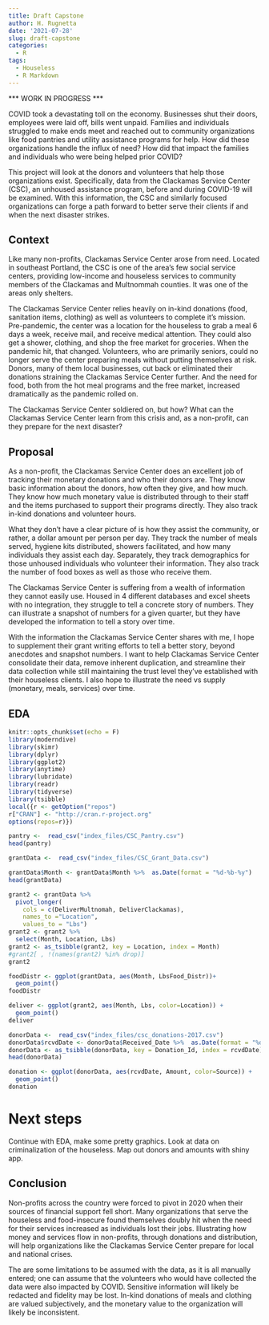 ```yaml
---
title: Draft Capstone
author: H. Rugnetta
date: '2021-07-28'
slug: draft-capstone
categories:
  - R
tags:
  - Houseless
  - R Markdown
---
```


*** WORK IN PROGRESS ***

COVID took a devastating toll on the economy. Businesses shut their doors, employees were laid off, bills went unpaid. Families and individuals struggled to make ends meet and reached out to community organizations like food pantries and utility assistance programs for help. How did these organizations handle the influx of need? How did that impact the families and individuals who were being helped prior COVID?

This project will look at the donors and volunteers that help those organizations exist. Specifically, data from the Clackamas Service Center (CSC), an unhoused assistance program, before and during COVID-19 will be examined. With this information, the CSC and similarly focused organizations can forge a path forward to better serve their clients if and when the next disaster strikes.

## Context


Like many non-profits, Clackamas Service Center arose from need. Located in southeast Portland, the CSC is one of the area's few social service centers, providing low-income and houseless services to community members of the Clackamas and Multnommah counties. It was one of the areas only shelters.


The Clackamas Service Center relies heavily on in-kind donations (food, sanitation items, clothing) as well as volunteers to complete it's mission. Pre-pandemic, the center was a location for the houseless to grab a meal 6 days a week, receive mail, and receive medical attention. They could also get a shower, clothing, and shop the free market for groceries. When the pandemic hit, that changed. Volunteers, who are primarily seniors, could no longer serve the center preparing meals without putting themselves at risk. Donors, many of them local businesses, cut back or eliminated their donations straining the Clackamas Service Center further. And the need for food, both from the hot meal programs and the free market, increased dramatically as the pandemic rolled on.

The Clackamas Service Center soldiered on, but how? What can the Clackamas Service Center learn from this crisis and, as a non-profit, can they prepare for the next disaster?

## Proposal

As a non-profit, the Clackamas Service Center does an excellent job of tracking their monetary donations and who their donors are. They know basic information about the donors, how often they give, and how much. They know how much monetary value is distributed through to their staff and the items purchased to support their programs directly. They also track in-kind donations and volunteer hours.

What they don't have a clear picture of is how they assist the community, or rather, a dollar amount per person per day. They track the number of meals served, hygiene kits distributed, showers facilitated, and how many individuals they assist each day. Separately, they track demographics for those unhoused individuals who volunteer their information. They also track the number of food boxes as well as those who receive them.

The Clackamas Service Center is suffering from a wealth of information they cannot easily use. Housed in 4 different databases and excel sheets with no integration, they struggle to tell a concrete story of numbers. They can illustrate a snapshot of numbers for a given quarter, but they have developed the information to tell a story over time.

With the information the Clackamas Service Center shares with me, I hope to supplement their grant writing efforts to tell a better story, beyond anecdotes and snapshot numbers. I want to help Clackamas Service Center consolidate their data, remove inherent duplication, and streamline their data collection while still maintaining the trust level they've established with their houseless clients. I also hope to illustrate the need vs supply (monetary, meals, services) over time.

## EDA
```r
knitr::opts_chunk$set(echo = F)
library(moderndive)
library(skimr)
library(dplyr)
library(ggplot2)
library(anytime)
library(lubridate)
library(readr)
library(tidyverse)
library(tsibble)
local({r <- getOption("repos")
r["CRAN"] <- "http://cran.r-project.org"
options(repos=r)})

```



```r

pantry <-  read_csv("index_files/CSC_Pantry.csv")
head(pantry)

```

```r
grantData <-  read_csv("index_files/CSC_Grant_Data.csv")

grantData$Month <- grantData$Month %>%  as.Date(format = "%d-%b-%y")
head(grantData)
```


```r
grant2 <- grantData %>% 
  pivot_longer(
    cols = c(DeliverMultnomah, DeliverClackamas), 
    names_to ="Location",
    values_to = "Lbs")
grant2 <- grant2 %>% 
  select(Month, Location, Lbs)
grant2 <- as_tsibble(grant2, key = Location, index = Month)
#grant2[ , !(names(grant2) %in% drop)]
grant2
```
```r
foodDistr <- ggplot(grantData, aes(Month, LbsFood_Distr))+
  geom_point()
foodDistr
```


```r
deliver <- ggplot(grant2, aes(Month, Lbs, color=Location)) +
  geom_point()
deliver
```


```r
donorData <-  read_csv("index_files/csc_donations-2017.csv")
donorData$rcvdDate <- donorData$Received_Date %>%  as.Date(format = "%d-%b-%y")
donorData <- as_tsibble(donorData, key = Donation_Id, index = rcvdDate)
head(donorData)
```
```r
donation <- ggplot(donorData, aes(rcvdDate, Amount, color=Source)) +
  geom_point()
donation
```


# Next steps

Continue with EDA, make some pretty graphics.  Look at data on criminalization of the houseless.  Map out donors and amounts with shiny app.


## Conclusion

Non-profits across the country were forced to pivot in 2020 when their sources of financial support fell short. Many organizations that serve the houseless and food-insecure found themselves doubly hit when the need for their services increased as individuals lost their jobs. Illustrating how money and services flow in non-profits, through donations and distribution, will help organizations like the Clackamas Service Center prepare for local and national crises.

The are some limitations to be assumed with the data, as it is all manually entered; one can assume that the volunteers who would have collected the data were also impacted by COVID. Sensitive information will likely be redacted and fidelity may be lost. In-kind donations of meals and clothing are valued subjectively, and the monetary value to the organization will likely be inconsistent.
